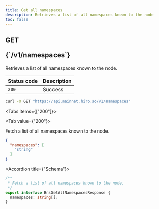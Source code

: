 ```yaml
---
title: Get all namespaces
description: Retrieves a list of all namespaces known to the node
toc: false
---
```




<Root>

<API>

<div className='flex-1'>

<h2 className="not-prose mb-2 inline-flex items-center gap-3 font-mono">
  <div className="rounded-lg border px-1 py-0.5 text-xs font-medium border-green-400/50 bg-green-400/20 text-green-600 dark:text-green-400">
    GET
  </div>
  <p className="text-xs break-words overflow-hidden w-[95%]">{`/v1/namespaces`}</p>
</h2>

Retrieves a list of all namespaces known to the node.

| Status code | Description |
| ----------- | ----------- |
| `200` | Success |

</div>

<APIExample>

```bash title="Terminal"
curl -X GET "https://api.mainnet.hiro.so/v1/namespaces"
```

<Tabs items={["200"]}>

<Tab value={"200"}>

Fetch a list of all namespaces known to the node.

```json title="Example response"
{
  "namespaces": [
    "string"
  ]
}
```

<Accordions>

<Accordion title={"Schema"}>

```ts
/**
 * Fetch a list of all namespaces known to the node.
 */
export interface BnsGetAllNamespacesResponse {
  namespaces: string[];
}

```

</Accordion>

</Accordions>

</Tab>

</Tabs>

</APIExample>

</API>

</Root>